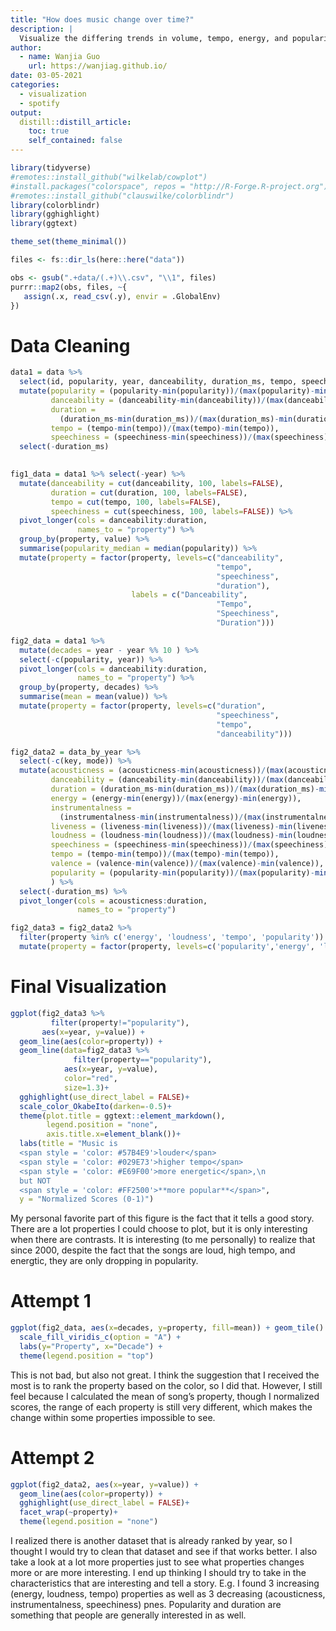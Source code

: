 ```yaml
---
title: "How does music change over time?"
description: |
  Visualize the differing trends in volume, tempo, energy, and popularity over time.
author:
  - name: Wanjia Guo
    url: https://wanjiag.github.io/
date: 03-05-2021
categories:
  - visualization
  - spotify
output:
  distill::distill_article:
    toc: true
    self_contained: false
---
```

```r

library(tidyverse)
#remotes::install_github("wilkelab/cowplot")
#install.packages("colorspace", repos = "http://R-Forge.R-project.org")
#remotes::install_github("clauswilke/colorblindr")
library(colorblindr)
library(gghighlight)
library(ggtext)

theme_set(theme_minimal())

files <- fs::dir_ls(here::here("data"))

obs <- gsub(".+data/(.+)\\.csv", "\\1", files)
purrr::map2(obs, files, ~{
   assign(.x, read_csv(.y), envir = .GlobalEnv)
})
```

# Data Cleaning

```r

data1 = data %>% 
  select(id, popularity, year, danceability, duration_ms, tempo, speechiness) %>% 
  mutate(popularity = (popularity-min(popularity))/(max(popularity)-min(popularity)),
         danceability = (danceability-min(danceability))/(max(danceability)-min(danceability)),
         duration = 
           (duration_ms-min(duration_ms))/(max(duration_ms)-min(duration_ms)),
         tempo = (tempo-min(tempo))/(max(tempo)-min(tempo)),
         speechiness = (speechiness-min(speechiness))/(max(speechiness)-min(speechiness))) %>% 
  select(-duration_ms)
  

fig1_data = data1 %>% select(-year) %>% 
  mutate(danceability = cut(danceability, 100, labels=FALSE),
         duration = cut(duration, 100, labels=FALSE),
         tempo = cut(tempo, 100, labels=FALSE),
         speechiness = cut(speechiness, 100, labels=FALSE)) %>% 
  pivot_longer(cols = danceability:duration, 
               names_to = "property") %>% 
  group_by(property, value) %>% 
  summarise(popularity_median = median(popularity)) %>% 
  mutate(property = factor(property, levels=c("danceability",
                                              "tempo",
                                              "speechiness",
                                              "duration"),
                           labels = c("Danceability",
                                              "Tempo",
                                              "Speechiness",
                                              "Duration")))

fig2_data = data1 %>% 
  mutate(decades = year - year %% 10 ) %>% 
  select(-c(popularity, year)) %>% 
  pivot_longer(cols = danceability:duration, 
               names_to = "property") %>% 
  group_by(property, decades) %>% 
  summarise(mean = mean(value)) %>% 
  mutate(property = factor(property, levels=c("duration",
                                              "speechiness",
                                              "tempo",
                                              "danceability")))
```

```r

fig2_data2 = data_by_year %>% 
  select(-c(key, mode)) %>% 
  mutate(acousticness = (acousticness-min(acousticness))/(max(acousticness)-min(acousticness)),
         danceability = (danceability-min(danceability))/(max(danceability)-min(danceability)),
         duration = (duration_ms-min(duration_ms))/(max(duration_ms)-min(duration_ms)),
         energy = (energy-min(energy))/(max(energy)-min(energy)),
         instrumentalness =
           (instrumentalness-min(instrumentalness))/(max(instrumentalness)-min(instrumentalness)),
         liveness = (liveness-min(liveness))/(max(liveness)-min(liveness)),
         loudness = (loudness-min(loudness))/(max(loudness)-min(loudness)),
         speechiness = (speechiness-min(speechiness))/(max(speechiness)-min(speechiness)),
         tempo = (tempo-min(tempo))/(max(tempo)-min(tempo)),
         valence = (valence-min(valence))/(max(valence)-min(valence)),
         popularity = (popularity-min(popularity))/(max(popularity)-min(popularity))
         ) %>% 
  select(-duration_ms) %>% 
  pivot_longer(cols = acousticness:duration, 
               names_to = "property")

fig2_data3 = fig2_data2 %>% 
  filter(property %in% c('energy', 'loudness', 'tempo', 'popularity')) %>% 
  mutate(property = factor(property, levels=c('popularity','energy', 'loudness', 'tempo')))
```

# Final Visualization

```r
ggplot(fig2_data3 %>% 
         filter(property!="popularity"),
       aes(x=year, y=value)) + 
  geom_line(aes(color=property)) +
  geom_line(data=fig2_data3 %>% 
              filter(property=="popularity"), 
            aes(x=year, y=value), 
            color="red",
            size=1.3)+
  gghighlight(use_direct_label = FALSE)+
  scale_color_OkabeIto(darken=-0.5)+
  theme(plot.title = ggtext::element_markdown(),
        legend.position = "none",
        axis.title.x=element_blank())+
  labs(title = "Music is 
  <span style = 'color: #57B4E9'>louder</span> 
  <span style = 'color: #029E73'>higher tempo</span> 
  <span style = 'color: #E69F00'>more energetic</span>,\n
  but NOT
  <span style = 'color: #FF2500'>**more popular**</span>",
  y = "Normalized Scores (0-1)")
```

My personal favorite part of this figure is the fact that it tells a good story. There are a lot properties I could choose to plot, but it is only interesting when there are contrasts. It is interesting (to me personally) to realize that since 2000, despite the fact that the songs are loud, high tempo, and energtic, they are only dropping in popularity. 


# Attempt 1

```r

ggplot(fig2_data, aes(x=decades, y=property, fill=mean)) + geom_tile() +
  scale_fill_viridis_c(option = "A") + 
  labs(y="Property", x="Decade") + 
  theme(legend.position = "top")

```

This is not bad, but also not great. I think the suggestion that I received the most is to rank the property based on the color, so I did that. However, I still feel because I calculated the mean of song's property, though I normalized scores, the range of each property is still very different, which makes the change within some properties impossible to see.

# Attempt 2

```r
ggplot(fig2_data2, aes(x=year, y=value)) + 
  geom_line(aes(color=property)) +
  gghighlight(use_direct_label = FALSE)+
  facet_wrap(~property)+
  theme(legend.position = "none")
```

I realized there is another dataset that is already ranked by year, so I thought I would try to clean that dataset and see if that works better. I also take a look at a lot more properties just to see what properties changes more or are more interesting. I end up thinking I should try to take in the characteristics that are interesting and tell a story. E.g. I found 3 increasing (energy, loudness, tempo) properties as well as 3 decreasing (acousticness, instrumentalness, speechiness) pnes. Popularity and duration are something that people are generally interested in as well. 

